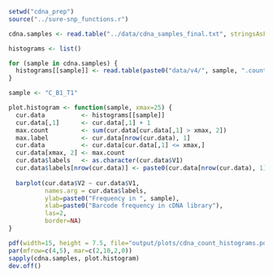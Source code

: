 ```r
setwd("cdna_prep")
source("../sure-snp_functions.r")

cdna.samples <- read.table("../data/cdna_samples_final.txt", stringsAsFactors = F)[,1]

histograms <- list()

for (sample in cdna.samples) {
  histograms[[sample]] <- read.table(paste0("data/v4/", sample, ".count.histogram.tsv.gz"), stringsAsFactors = F)
}

```

```r

sample <- "C_B1_T1"

plot.histogram <- function(sample, xmax=25) {
  cur.data          <- histograms[[sample]]
  cur.data[,1]      <- cur.data[,1] + 1
  max.count         <- sum(cur.data[cur.data[,1] > xmax, 2])
  max.label         <- cur.data[nrow(cur.data), 1]
  cur.data          <- cur.data[cur.data[,1] <= xmax,]
  cur.data[xmax, 2] <- max.count
  cur.data$labels   <- as.character(cur.data$V1)
  cur.data$labels[nrow(cur.data)] <- paste0(cur.data[nrow(cur.data), 1], "-", max.label)
  
  barplot(cur.data$V2 ~ cur.data$V1, 
          names.arg = cur.data$labels,
          ylab=paste0("Frequency in ", sample),
          xlab=paste0("Barcode frequency in cDNA library"),
          las=2,
          border=NA)
}

pdf(width=15, height = 7.5, file="output/plots/cdna_count_histograms.pdf", pointsize = 9)
par(mfrow=c(4,5), mar=c(2,10,2,0))
sapply(cdna.samples, plot.histogram)
dev.off()
```

